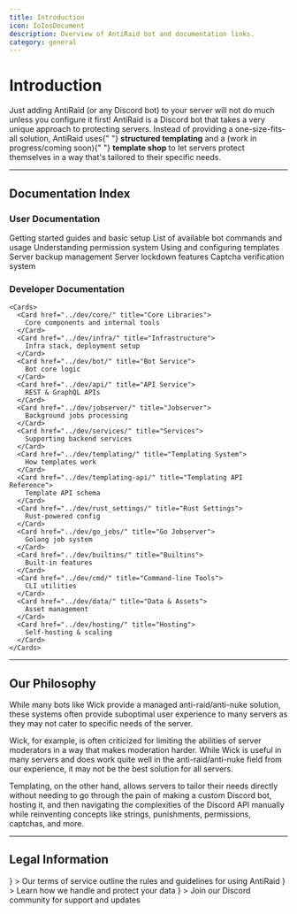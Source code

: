 ```yaml
---
title: Introduction
icon: IoIosDocument
description: Overview of AntiRaid bot and documentation links.
category: general
---
```


# Introduction

<Callout variant="warn" title="Important">
  Just adding AntiRaid (or any Discord bot) to your server will not do much
  unless you configure it first!
</Callout>

<Callout title="What is AntiRaid?">
  AntiRaid is a Discord bot that takes a very unique approach to protecting
  servers. Instead of providing a one-size-fits-all solution, AntiRaid uses{" "}
  <strong>structured templating</strong> and a (work in progress/coming soon){" "}
  <strong>template shop</strong> to let servers protect themselves in a way
  that's tailored to their specific needs.
</Callout>

---

## Documentation Index

### User Documentation
<Cards>
  <Card href="../user/" title="Getting Started">
    Getting started guides and basic setup
  </Card>
  <Card href="../user/commands/" title="Commands">
    List of available bot commands and usage
  </Card>
  <Card href="../user/permissions/" title="Permissions">
    Understanding permission system
  </Card>
  <Card href="../user/templating/" title="Templates">
    Using and configuring templates
  </Card>
  <Card href="../user/backups/" title="Backups">
    Server backup management
  </Card>
  <Card href="../user/lockdown/" title="Lockdowns">
    Server lockdown features
  </Card>
  <Card href="../user/captcha/" title="Captcha">
    Captcha verification system
  </Card>
</Cards>

### Developer Documentation
    <Cards>
      <Card href="../dev/core/" title="Core Libraries">
        Core components and internal tools
      </Card>
      <Card href="../dev/infra/" title="Infrastructure">
        Infra stack, deployment setup
      </Card>
      <Card href="../dev/bot/" title="Bot Service">
        Bot core logic
      </Card>
      <Card href="../dev/api/" title="API Service">
        REST & GraphQL APIs
      </Card>
      <Card href="../dev/jobserver/" title="Jobserver">
        Background jobs processing
      </Card>
      <Card href="../dev/services/" title="Services">
        Supporting backend services
      </Card>
      <Card href="../dev/templating/" title="Templating System">
        How templates work
      </Card>
      <Card href="../dev/templating-api/" title="Templating API Reference">
        Template API schema
      </Card>
      <Card href="../dev/rust_settings/" title="Rust Settings">
        Rust-powered config
      </Card>
      <Card href="../dev/go_jobs/" title="Go Jobserver">
        Golang job system
      </Card>
      <Card href="../dev/builtins/" title="Builtins">
        Built-in features
      </Card>
      <Card href="../dev/cmd/" title="Command-line Tools">
        CLI utilities
      </Card>
      <Card href="../dev/data/" title="Data & Assets">
        Asset management
      </Card>
      <Card href="../dev/hosting/" title="Hosting">
        Self-hosting & scaling
      </Card>
    </Cards>

---

## Our Philosophy

While many bots like Wick provide a managed anti-raid/anti-nuke solution, these systems often provide suboptimal user experience to many servers as they may not cater to specific needs of the server.

<Callout>
  Wick, for example, is often criticized for limiting the abilities of server
  moderators in a way that makes moderation harder. While Wick is useful in many
  servers and does work quite well in the anti-raid/anti-nuke field from our
  experience, it may not be the best solution for all servers.
</Callout>

Templating, on the other hand, allows servers to tailor their needs directly without needing to go through the pain of making a custom Discord bot, hosting it, and then navigating the complexities of the Discord API manually while reinventing concepts like strings, punishments, permissions, captchas, and more.

---

## Legal Information

<Cards>
  <Card
    href="https://antiraid.xyz/legal/terms"
    title="Terms of Service"
    icon={<IoDocumentText />}
  >
    Our terms of service outline the rules and guidelines for using AntiRaid
  </Card>
  <Card
    href="https://antiraid.xyz/legal/privacy"
    title="Privacy Policy"
    icon={<IoShieldCheckmark />}
  >
    Learn how we handle and protect your data
  </Card>
  <Card
    href="https://antiraid.xyz/discord"
    title="Community"
    icon={<FaDiscord />}
  >
    Join our Discord community for support and updates
  </Card>
</Cards>
